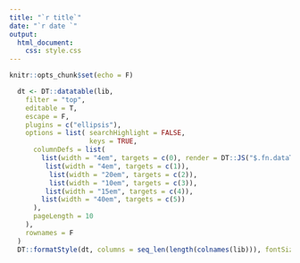 ```yaml
---
title: "`r title`"
date: "`r date `"
output: 
  html_document:
    css: style.css
---
```

```r
knitr::opts_chunk$set(echo = F)
```

```r
  dt <- DT::datatable(lib,
    filter = "top",
    editable = T,
    escape = F,
    plugins = c("ellipsis"),
    options = list( searchHighlight = FALSE,
                    keys = TRUE,
      columnDefs = list(
        list(width = "4em", targets = c(0), render = DT::JS("$.fn.dataTable.render.ellipsis(10, false)")),
         list(width = "4em", targets = c(1)),
          list(width = "20em", targets = c(2)),
          list(width = "10em", targets = c(3)),
         list(width = "15em", targets = c(4)),
        list(width = "40em", targets = c(5))
      ),
      pageLength = 10
    ),
    rownames = F
  )
  DT::formatStyle(dt, columns = seq_len(length(colnames(lib))), fontSize = "95%")
```
